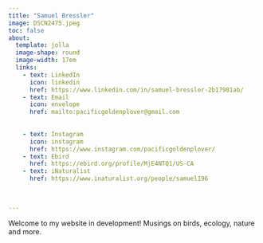 ```yaml
---
title: "Samuel Bressler"
image: DSCN2475.jpeg
toc: false
about: 
  template: jolla
  image-shape: round
  image-width: 17em
  links:
    - text: LinkedIn
      icon: linkedin
      href: https://www.linkedin.com/in/samuel-bressler-2b17981ab/
    - text: Email
      icon: envelope
      href: mailto:pacificgoldenplover@gmail.com
      
      
    - text: Instagram
      icon: instagram
      href: https://www.instagram.com/pacificgoldenplover/
    - text: Ebird
      href: https://ebird.org/profile/MjE4NTQ1/US-CA
    - text: iNaturalist
      href: https://www.inaturalist.org/people/samuel196
      
      

---
```


Welcome to my website in development! Musings on birds, ecology, nature and more.



